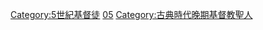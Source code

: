 {{Portal|基督教|歷史|人物}}
{{cat pair|4世紀基督教聖人|6世紀基督教聖人}}

[[Category:5世紀基督徒|Category:5世紀基督徒]]
[[Category:各世纪基督教聖人|05]]
[[Category:古典時代晚期基督教聖人|Category:古典時代晚期基督教聖人]]